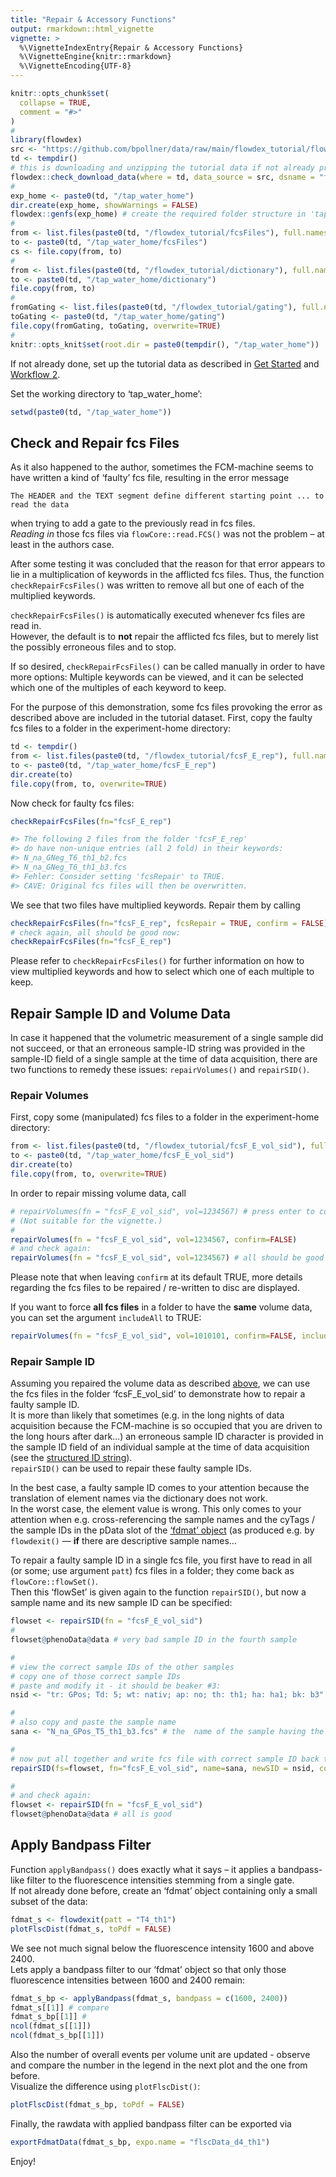```yaml
---
title: "Repair & Accessory Functions"
output: rmarkdown::html_vignette
vignette: >
  %\VignetteIndexEntry{Repair & Accessory Functions}
  %\VignetteEngine{knitr::rmarkdown}
  %\VignetteEncoding{UTF-8}
---
```


```r
knitr::opts_chunk$set(
  collapse = TRUE,
  comment = "#>"
)
#
library(flowdex)
src <- "https://github.com/bpollner/data/raw/main/flowdex_tutorial/flowdex_tutorial.zip"
td <- tempdir()
# this is downloading and unzipping the tutorial data if not already present:
flowdex::check_download_data(where = td, data_source = src, dsname = "flowdex_tutorial")
#
exp_home <- paste0(td, "/tap_water_home") 
dir.create(exp_home, showWarnings = FALSE)
flowdex::genfs(exp_home) # create the required folder structure in 'tap_water_home'
#
from <- list.files(paste0(td, "/flowdex_tutorial/fcsFiles"), full.names = TRUE)
to <- paste0(td, "/tap_water_home/fcsFiles")
cs <- file.copy(from, to)
#
from <- list.files(paste0(td, "/flowdex_tutorial/dictionary"), full.names = TRUE)
to <- paste0(td, "/tap_water_home/dictionary")
file.copy(from, to)
#
fromGating <- list.files(paste0(td, "/flowdex_tutorial/gating"), full.names=TRUE)
toGating <- paste0(td, "/tap_water_home/gating")
file.copy(fromGating, toGating, overwrite=TRUE)
#
knitr::opts_knit$set(root.dir = paste0(tempdir(), "/tap_water_home"))
```

If not already done, set up the tutorial data as described in [Get Started](https://bpollner.github.io/flowdex/articles/flowdex.html) and [Workflow 2](https://bpollner.github.io/flowdex/articles/workflow_2).

Set the working directory to 'tap_water_home':

```r
setwd(paste0(td, "/tap_water_home"))
```

## Check and Repair fcs Files

As it also happened to the author, sometimes the FCM-machine seems to have written a kind of 'faulty' fcs file, resulting in the error message

    The HEADER and the TEXT segment define different starting point ... to read the data

when trying to add a gate to the previously read in fcs files.\
*Reading in* those fcs files via `flowCore::read.FCS()` was not the problem -- at least in the authors case.

After some testing it was concluded that the reason for that error appears to lie in a multiplication of keywords in the afflicted fcs files. Thus, the function `checkRepairFcsFiles()` was written to remove all but one of each of the multiplied keywords.

`checkRepairFcsFiles()` is automatically executed whenever fcs files are read in.\
However, the default is to **not** repair the afflicted fcs files, but to merely list the possibly erroneous files and to stop.

If so desired, `checkRepairFcsFiles()` can be called manually in order to have more options: Multiple keywords can be viewed, and it can be selected which one of the multiples of each keyword to keep.

For the purpose of this demonstration, some fcs files provoking the error as described above are included in the tutorial dataset. First, copy the faulty fcs files to a folder in the experiment-home directory:

```r
td <- tempdir()
from <- list.files(paste0(td, "/flowdex_tutorial/fcsF_E_rep"), full.names=TRUE)
to <- paste0(td, "/tap_water_home/fcsF_E_rep")
dir.create(to)
file.copy(from, to, overwrite=TRUE)
```

Now check for faulty fcs files:

``` r
checkRepairFcsFiles(fn="fcsF_E_rep")

#> The following 2 files from the folder 'fcsF_E_rep' 
#> do have non-unique entries (all 2 fold) in their keywords:
#> N_na_GNeg_T6_th1_b2.fcs
#> N_na_GNeg_T6_th1_b3.fcs
#> Fehler: Consider setting 'fcsRepair' to TRUE.
#> CAVE: Original fcs files will then be overwritten.
```

We see that two files have multiplied keywords. Repair them by calling

```r
checkRepairFcsFiles(fn="fcsF_E_rep", fcsRepair = TRUE, confirm = FALSE)
# check again, all should be good now:
checkRepairFcsFiles(fn="fcsF_E_rep")
```

Please refer to `checkRepairFcsFiles()` for further information on how to view multiplied keywords and how to select which one of each multiple to keep.

## Repair Sample ID and Volume Data

In case it happened that the volumetric measurement of a single sample did not succeed, or that an erroneous sample-ID string was provided in the sample-ID field of a single sample at the time of data acquisition, there are two functions to remedy these issues: `repairVolumes()` and `repairSID()`.

### Repair Volumes {#repair-volumes}

First, copy some (manipulated) fcs files to a folder in the experiment-home directory:

```r
from <- list.files(paste0(td, "/flowdex_tutorial/fcsF_E_vol_sid"), full.names=TRUE)
to <- paste0(td, "/tap_water_home/fcsF_E_vol_sid")
dir.create(to)
file.copy(from, to, overwrite=TRUE)
```

In order to repair missing volume data, call

```r
# repairVolumes(fn = "fcsF_E_vol_sid", vol=1234567) # press enter to confirm, displays more information. 
# (Not suitable for the vignette.)
#
repairVolumes(fn = "fcsF_E_vol_sid", vol=1234567, confirm=FALSE)
# and check again:
repairVolumes(fn = "fcsF_E_vol_sid", vol=1234567) # all should be good
```

Please note that when leaving `confirm` at its default TRUE, more details regarding the fcs files to be repaired / re-written to disc are displayed.

If you want to force **all fcs files** in a folder to have the **same** volume data, you can set the argument `includeAll` to TRUE:

```r
repairVolumes(fn = "fcsF_E_vol_sid", vol=1010101, confirm=FALSE, includeAll = TRUE)
```

### Repair Sample ID

Assuming you repaired the volume data as described [above](#repair-volumes), we can use the fcs files in the folder 'fcsF_E\_vol_sid' to demonstrate how to repair a faulty sample ID.\
It is more than likely that sometimes (e.g. in the long nights of data acquisition because the FCM-machine is so occupied that you are driven to the long hours after dark...) an erroneous sample ID character is provided in the sample ID field of an individual sample at the time of data acquisition (see the [structured ID string](https://bpollner.github.io/flowdex/articles/acquire_data.html#using-structured-id-string-and-dictionary)).\
`repairSID()` can be used to repair these faulty sample IDs.

In the best case, a faulty sample ID comes to your attention because the translation of element names via the dictionary does not work.\
In the worst case, the element value is wrong. This only comes to your attention when e.g. cross-referencing the sample names and the cyTags / the sample IDs in the pData slot of the ['fdmat' object](https://bpollner.github.io/flowdex/articles/workflow_2.html#flowdexit) (as produced e.g. by `flowdexit()` --- **if** there are descriptive sample names...

To repair a faulty sample ID in a single fcs file, you first have to read in all (or some; use argument `patt`) fcs files in a folder; they come back as `flowCore::flowSet()`.\
Then this 'flowSet' is given again to the function `repairSID()`, but now a sample name and its new sample ID can be specified:

```r
flowset <- repairSID(fn = "fcsF_E_vol_sid")
#
flowset@phenoData@data # very bad sample ID in the fourth sample

#
# view the correct sample IDs of the other samples
# copy one of those correct sample IDs
# paste and modify it - it should be beaker #3:
nsid <- "tr: GPos; Td: 5; wt: nativ; ap: no; th: th1; ha: ha1; bk: b3"

#
# also copy and paste the sample name
sana <- "N_na_GPos_T5_th1_b3.fcs" # the  name of the sample having the faulty sample ID

#
# now put all together and write fcs file with correct sample ID back to disk
repairSID(fs=flowset, fn="fcsF_E_vol_sid", name=sana, newSID = nsid, confirm = FALSE)

#
# and check again:
flowset <- repairSID(fn = "fcsF_E_vol_sid")
flowset@phenoData@data # all is good 
```

## Apply Bandpass Filter

Function `applyBandpass()` does exactly what it says -- it applies a bandpass-like filter to the fluorescence intensities stemming from a single gate.\
If not already done before, create an 'fdmat' object containing only a small subset of the data:

```r
fdmat_s <- flowdexit(patt = "T4_th1")
plotFlscDist(fdmat_s, toPdf = FALSE)
```

We see not much signal below the fluorescence intensity 1600 and above 2400.\
Lets apply a bandpass filter to our 'fdmat' object so that only those fluorescence intensities between 1600 and 2400 remain:

```r
fdmat_s_bp <- applyBandpass(fdmat_s, bandpass = c(1600, 2400))
fdmat_s[[1]] # compare
fdmat_s_bp[[1]] # 
ncol(fdmat_s[[1]])
ncol(fdmat_s_bp[[1]])
```

Also the number of overall events per volume unit are updated - observe and compare the number in the legend in the next plot and the one from before.\
Visualize the difference using `plotFlscDist()`:

```r
plotFlscDist(fdmat_s_bp, toPdf = FALSE)
```

Finally, the rawdata with applied bandpass filter can be exported via

```r
exportFdmatData(fdmat_s_bp, expo.name = "flscData_d4_th1")
```

Enjoy!
